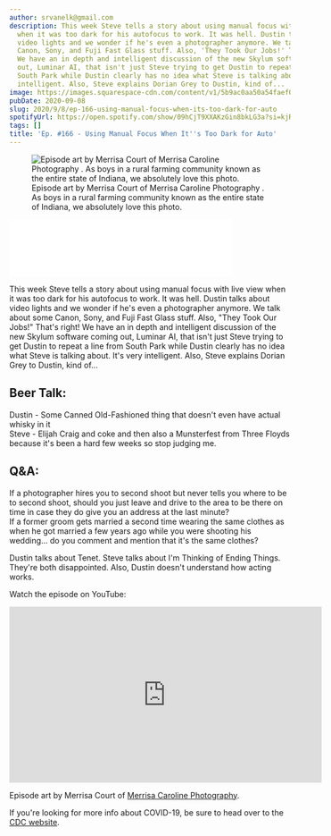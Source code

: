 ```yaml
---
author: srvanelk@gmail.com
description: This week Steve tells a story about using manual focus with live view
  when it was too dark for his autofocus to work. It was hell. Dustin talks about
  video lights and we wonder if he's even a photographer anymore. We talk about some
  Canon, Sony, and Fuji Fast Glass stuff. Also, 'They Took Our Jobs!' That's right!
  We have an in depth and intelligent discussion of the new Skylum software coming
  out, Luminar AI, that isn't just Steve trying to get Dustin to repeat a line from
  South Park while Dustin clearly has no idea what Steve is talking about. It's very
  intelligent. Also, Steve explains Dorian Grey to Dustin, kind of...
image: https://images.squarespace-cdn.com/content/v1/5b9ac0aa50a54faef024c950/1599791191567-ZW2JGT0L3Z5B8ZAB2CYH/Merrisa+Court+-+1.jpg?format=original
pubDate: 2020-09-08
slug: 2020/9/8/ep-166-using-manual-focus-when-its-too-dark-for-auto
spotifyUrl: https://open.spotify.com/show/09hCjT9XXAKzGin8bkLG3a?si=kjRZvQ1JTb6Ov3HVzSSlWA
tags: []
title: 'Ep. #166 - Using Manual Focus When It''s Too Dark for Auto'
---
```


<figure>
  <img src="https://images.squarespace-cdn.com/content/v1/5b9ac0aa50a54faef024c950/1599791191567-ZW2JGT0L3Z5B8ZAB2CYH/Merrisa+Court+-+1.jpg?format=original" alt=" Episode art by Merrisa Court of  Merrisa Caroline Photography . As boys in a rural farming community known as the entire state of Indiana, we absolutely love this photo. " />
  <figcaption>Episode art by Merrisa Court of  Merrisa Caroline Photography . As boys in a rural farming community known as the entire state of Indiana, we absolutely love this photo.</figcaption>
</figure>
<iframe class="embedly-embed" src="//cdn.embedly.com/widgets/media.html?src=https%3A%2F%2Fanchor.fm%2Fweddingphotohangover%2Fembed%2Fepisodes%2FEp--166---Using-Manual-Focus-When-Its-Too-Dark-for-Auto-ejeqhj&display_name=Anchor+FM+Inc.&url=https%3A%2F%2Fanchor.fm%2Fweddingphotohangover%2Fepisodes%2FEp--166---Using-Manual-Focus-When-Its-Too-Dark-for-Auto-ejeqhj&image=https%3A%2F%2Fd3t3ozftmdmh3i.cloudfront.net%2Fproduction%2Fpodcast_uploaded_episode400%2F805714%2F805714-1599791071514-cddd7160f46ce.jpg&key=61d05c9d54e8455ea7a9677c366be814&type=text%2Fhtml&schema=anchor&wmode=opaque" width="400" height="102" scrolling="no" title="Anchor FM Inc. embed" frameborder="0" allow="autoplay; fullscreen" allowfullscreen="true"></iframe>

This week Steve tells a story about using manual focus with live view when it was too dark for his autofocus to work. It was hell. Dustin talks about video lights and we wonder if he's even a photographer anymore. We talk about some Canon, Sony, and Fuji Fast Glass stuff. Also, "They Took Our Jobs!" That's right! We have an in depth and intelligent discussion of the new Skylum software coming out, Luminar AI, that isn't just Steve trying to get Dustin to repeat a line from South Park while Dustin clearly has no idea what Steve is talking about. It's very intelligent. Also, Steve explains Dorian Grey to Dustin, kind of...

## Beer Talk:  
Dustin - Some Canned Old-Fashioned thing that doesn't even have actual whisky in it  
Steve - Elijah Craig and coke and then also a Munsterfest from Three Floyds because it's been a hard few weeks so stop judging me.

## Q&A:  
If a photographer hires you to second shoot but never tells you where to be to second shoot, should you just leave and drive to the area to be there on time in case they do give you an address at the last minute?  
If a former groom gets married a second time wearing the same clothes as when he got married a few years ago while you were shooting his wedding... do you comment and mention that it's the same clothes?

Dustin talks about Tenet. Steve talks about I'm Thinking of Ending Things. They're both disappointed. Also, Dustin doesn't understand how acting works.

Watch the episode on YouTube:

<iframe width="560" height="315" src="https://www.youtube.com/embed/HCMlqQFxHh8" frameborder="0" allow="autoplay; encrypted-media" allowfullscreen></iframe>

Episode art by Merrisa Court of [Merrisa Caroline Photography](https://merrisacarolinephotography.mypixieset.com/).

If you're looking for more info about COVID-19, be sure to head over to the [CDC website](https://www.cdc.gov/coronavirus/2019-ncov/index.html).